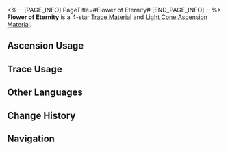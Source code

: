 <%-- [PAGE_INFO]
PageTitle=#Flower of Eternity#
[END_PAGE_INFO] --%>
{{Item Infobox
|id          = 110173
|image       = Item Flower of Eternity.png
|type        = Trace Material
|type2       = Light Cone Ascension Material
|invCategory = Upgrade Materials
|rarity      = 4
|effect      = 
|description = A gorgeous flower blooming from the Sprout of Life. Used to level up Traces significantly for {{Color|h|Abundance}} characters.
|source1     = [[Calyx (Backwater Pass)]]
|source2     = [[Omni-Synthesizer]] &mdash; Material Synthesis
|source3     = [[Omni-Synthesizer]] &mdash; Material Exchange
}}
{{Description|The stamen contains the concentrated power of the Path of Abundance, ensuring the flower's ever-lasting vitality. No fire, ice, or any harshness can hinder the growth of this magnificent life form.<br />Given time, its leaves shall feed upon starlight. Its roots shall burrow into the flesh of every being of this world, all-connected, never-perishing. Its fruits shall fulfill the promise of immortality.<br /><br />''"There be giant ships, eclipsing mountains, drifting over the void. Upon them grows the undying tree. Its consumption grants immortality."''}}
'''Flower of Eternity''' is a 4-star [[Trace Material]] and [[Light Cone Ascension Material]].

==Ascension Usage==
{{Ascension Usage}}

==Trace Usage==
{{Trace Usage}}

==Other Languages==
{{Other Languages
|en   = Flower of Eternity
|zhs  = 永恒之花
|zht  = 永恆之花
|ja   = 永久の花
|ko   = 영원의 꽃
|es   = Flor de la eternidad
|fr   = Fleur de l'éternité
|ru   = Цветок вечности
|th   = Flower of Eternity
|vi   = Hoa Vĩnh Cửu
|de   = Blume der Ewigkeit
|id   = Flower of Eternity
|pt   = Flor da Eternidade
}}

==Change History==
{{Change History|1.0}}

==Navigation==
{{Upgrade Material Navbox}}
